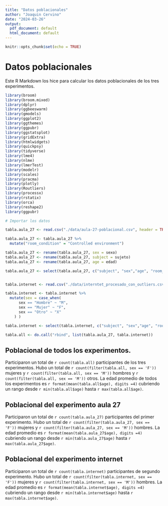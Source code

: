```yaml
---
title: "Datos poblacionales"
author: "Joaquin Cervino"
date: "2024-03-26"
output:
  pdf_document: default
  html_document: default
---
```


```r
knitr::opts_chunk$set(echo = TRUE)
```

# Datos poblacionales

Este R Markdown los hice para calcular los datos poblacionales de los tres experimentos.

```r
library(broom)
library(broom.mixed)
library(dplyr)
library(ggbeeswarm)
library(gmodels)
library(ggplot2)
library(ggthemes)
library(ggpubr)
library(ggstatsplot)
library(gridExtra)
library(htmlwidgets)
library(quickpsy)
library(tidyverse)
library(lme4)
library(nlme)
library(lmerTest)
library(modelr)
library(scales) 
library(pracma)
library(plotly)
library(Routliers)
library(processx)
library(rstatix)
library(orca)
library(reshape2)
library(ggpubr)
```




```r
# Importar los datos

tabla.aula_27 <- read.csv("./data/aula-27-poblacional.csv", header = TRUE, sep = ',', stringsAsFactors = TRUE)

tabla.aula_27 <- tabla.aula_27 %>%
  mutate("room_condition" = "Controlled environment")

tabla.aula_27 <- rename(tabla.aula_27, sex = sexo)
tabla.aula_27 <- rename(tabla.aula_27, subject = sujeto)
tabla.aula_27 <- rename(tabla.aula_27, age = edad)

tabla.aula_27 <- select(tabla.aula_27, c("subject", "sex","age", "room_condition"))


tabla.internet <- read.csv("./data/interntet_procesado_con_outliers.csv", header = TRUE, sep = ',', stringsAsFactors = TRUE)

tabla.internet <- tabla.internet %>%
  mutate(sex = case_when(
      sex == "Hombre" ~ "M",
      sex == "Mujer" ~ "F",
      sex == "Otro" ~ "X"
    ) )

tabla.internet <- select(tabla.internet, c("subject", "sex","age", "room_condition"))

tabla.all <- do.call("rbind", list(tabla.aula_27, tabla.internet))


```

## Poblacional de todos los experimentos.

Participaron un total de `r count(tabla.all)` participantes de los tres experimentos. Hubo un total de `r count(filter(tabla.all, sex == 'F'))` mujeres y `r count(filter(tabla.all, sex == 'M'))` hombres y `r count(filter(tabla.all, sex == 'M'))` otros.
La edad promedio de todos los experimentos es `r format(mean(tabla.all$age), digits =4)` cubriendo un rango desde `r min(tabla.all$age)` hasta `r max(tabla.all$age)`.


## Poblacional del experimento aula 27

Participaron un total de `r count(tabla.aula_27)` participantes del primer experimento. Hubo un total de `r count(filter(tabla.aula_27, sex == 'F'))` mujeres y `r count(filter(tabla.aula_27, sex == 'M'))` hombres. 
La edad promedio es `r format(mean(tabla.aula_27$age), digits =4)` cubriendo un rango desde `r min(tabla.aula_27$age)` hasta `r max(tabla.aula_27$age)`. 

## Poblacional del experimento internet

Participaron un total de `r count(tabla.internet)` participantes de segundo experimento. Hubo un total de `r count(filter(tabla.internet, sex == 'F'))` mujeres y `r count(filter(tabla.internet, sex == 'M'))` hombres. 
La edad promedio es `r format(mean(tabla.internet$age), digits =4)` cubriendo un rango desde `r min(tabla.internet$age)` hasta `r max(tabla.internet$age)`. 

